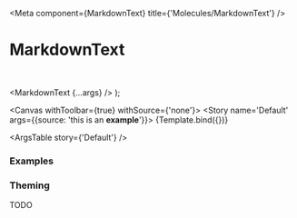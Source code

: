
<Meta
  component={MarkdownText}
  title={'Molecules/MarkdownText'}
/>

# MarkdownText

<br/>

  <MarkdownText {...args} />
);

<Canvas withToolbar={true} withSource={'none'}>
  <Story name='Default' args={{source: 'this is an **example**'}}>
    {Template.bind({})}
  </Story>
</Canvas>

<ArgsTable story={'Default'} />

### Examples

<Canvas>
  <Story name='Simple'>
    <MarkdownText source={'this is an **example**'} />
  </Story>
</Canvas>

<Canvas>
  <Story name='very long'>
    <Box width='200px'>
      <MarkdownText source={'this is an **example with very long text** so we can see what things might look like if they get split on *multiple lines*, you know.'} />
    </Box>
  </Story>
</Canvas>

<Canvas>
  <Story name='With newlines'>
    <MarkdownText source={'hello\n\nworld'} />
  </Story>
</Canvas>

<Canvas>
  <Story name='Link'>
    <MarkdownText source={'Made by [Kiba Labs](https://www.kibalabs.com)'} />
  </Story>
</Canvas>

### Theming

TODO
